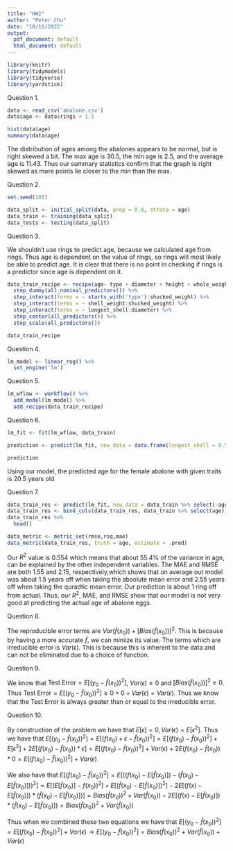 ```yaml
---
title: "HW2"
author: "Peter Chu"
date: "10/16/2022"
output:
  pdf_document: default
  html_document: default
---
```


```r

library(knitr)
library(tidymodels)
library(tidyverse)
library(yardstick)

```

Question 1.

```r
data <- read_csv('abalone.csv')
data$age <- data$rings + 1.5

hist(data$age)
summary(data$age)
```

The distribution of ages among the abalones appears to be normal, but is right skewed a bit. The max age is 30.5, the min age is 2.5, and the average age is 11.43. Thus our summary statistics confirm that the graph is right skewed as more points lie closer to the min than the max. 


Question 2.

```r
set.seed(100)

data_split <- initial_split(data, prop = 0.8, strata = age)
data_train <- training(data_split)
data_tests <- testing(data_split)
```


Question 3.

We shouldn't use rings to predict age, because we calculated age from rings. Thus age is dependent on the value of rings, so rings will most likely be able to predict age. It is clear that there is no point in checking if rings is a predictor since age is dependent on it.

```r

data_train_recipe <- recipe(age~ type + diameter + height + whole_weight + shucked_weight + viscera_weight + shell_weight + longest_shell, data = data_train) %>%
  step_dummy(all_nominal_predictors()) %>%
  step_interact(terms = ~ starts_with('type'):shucked_weight) %>%
  step_interact(terms = ~ shell_weight:shucked_weight) %>%
  step_interact(terms = ~ longest_shell:diameter) %>%
  step_center(all_predictors()) %>%
  step_scale(all_predictors())

data_train_recipe
```


Question 4.

```r
lm_model <- linear_reg() %>%
  set_engine('lm')
```


Question 5.

```r
lm_wflow <- workflow() %>%
  add_model(lm_model) %>%
  add_recipe(data_train_recipe)

```


Question 6.

```r

lm_fit <- fit(lm_wflow, data_train)

prediction <- predict(lm_fit, new_data = data.frame(longest_shell = 0.5, diameter = 0.1, height = 0.3, whole_weight = 4, shucked_weight = 1, viscera_weight = 2, shell_weight = 1, type = 'F'))

prediction

```

Using our model, the predicted age for the female abalone with given traits is 20.5 years old


Question 7.

```r
data_train_res <- predict(lm_fit, new_data = data_train %>% select(-age))
data_train_res <- bind_cols(data_train_res, data_train %>% select(age))
data_train_res %>% 
  head()

data_metric <- metric_set(rmse,rsq,mae)
data_metric(data_train_res, truth = age, estimate = .pred)
```

Our $R^2$ value is 0.554 which means that about 55.4% of the variance in age, can be explained by the other independent variables. The MAE and RMSE are both 1.55 and 2.15, respectively,which shows that on average out model was about 1.5 years off when taking the absolute mean error and 2.55 years off when taking the quradtic mean error. Our prediction is about 1 ring off from actual. Thus, our $R^2$, MAE, and RMSE show that our model is not very good at predicting the actual age of abalone eggs. 


Question 8.

The reproducible error terms are $Var(\hat{f}(x_0)) + [Bias(\hat{f}(x_0))]^2$. This is because by having a more accurate $\hat{f}$, we can miniize its value. The terms which are irreducible error is $Var(\epsilon)$. This is because this is inherent to the data and can not be eliminated due to a choice of function. 


Question 9.

We know that $\text{Test Error} = E[(y_0-\hat{f}(x_0))^2]$, $Var(\epsilon) \geq 0$ and $[Bias(\hat{f}(x_0))]^2 \geq 0$. Thus $\text{Test Error} = E[(y_0-\hat{f}(x_0))^2] \geq 0 + 0 + Var(\epsilon) = Var(\epsilon)$. Thus we know that the Test Error is always greater than or equal to the irreducible error. 


Question 10.

By construction of the problem we have that $E[\epsilon] = 0, Var(\epsilon) = E[\epsilon^2]$. Thus we have that $E[(y_0 - \hat{f}(x_0))^2] = E[(f(x_0) + \epsilon - \hat{f}(x_0))^2] = E[(f(x_0) - \hat{f}(x_0))^2] + E[\epsilon^2] + 2E[(f(x_0)-\hat{f}(x_0)) * \epsilon] = E[(f(x_0)-\hat{f}(x_0))^2] + Var(\epsilon) + 2E(f(x_0) - \hat{f}(x_0)) * 0 = E[(f(x_0) - \hat{f}(x_0))^2]+ Var(\epsilon)$

We also have that $E[(f(x_0) - \hat{f}(x_0))^2] = E[((f(x_0)-E[\hat{f}(x_0)]) - (\hat{f}(x_0) - E[\hat{f}(x_0)]))^2]= E[(E[\hat{f}(x_0)] - f(x_0))^2] + E[(\hat{f}(x_0) - E[\hat{f}(x_0)])^2] - 2E[(f(x)-E[\hat{f}(x_0)]) * (\hat{f}(x_0) - E[\hat{f}(x_0)])] = Bias(\hat{f}(x_0))^2 + Var(\hat{f}(x_0)) - 2E[(f(x)-E[\hat{f}(x_0)]) * (\hat{f}(x_0) - E[\hat{f}(x_0)]) = Bias(\hat{f}(x_0))^2 + Var(\hat{f}(x_0))$

Thus when we combined these two equations we have that $E[(y_0 - \hat{f}(x_0))^2] = E[(f(x_0) - \hat{f}(x_0))^2]+ Var(\epsilon) \rightarrow E[(y_0 - \hat{f}(x_0))^2] = Bias(\hat{f}(x_0))^2 + Var(\hat{f}(x_0)) + Var(\epsilon)$
